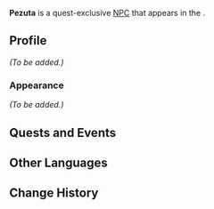 {{Meta
<!-- Remove this template after adding the missing info -->
|missing_NPC_picture  = yes
|missing_NPC_profile  = yes
<!--
|missing_NPC_idle     = yes
|missing_NPC_dialogue = yes
-->
}}
{{Character Infobox
|type             = Quest NPC
|image            = NPC Pezuta.png
|realname         = <!-- Optional, if different from in-game name -->
|deceased         = <!-- Past (for deceased prior to events of the game) or free response -->
|region           = Natlan<!-- Character's home/main nation -->
|location         = Natlan<!-- Nation where you can find the character in the game -->
|affiliation      = 
|title            = 

|ancestry         = <!-- Clan/family -->
|father           = 
|mother           = 
|spouse           = 
|sibling          = 
|child            = 
|relative         = 

|voiceEN          = 
|voiceCN          = 
|voiceJP          = 
|voiceKR          = 
}}
'''Pezuta''' is a quest-exclusive [[NPC]] that appears in the {{Quest|When All Becomes a Monument}}.
<!--
==Location==
{{subst:#tag:gallery|
NPC Location {{subst:#titleparts:{{subst:PAGENAME}}}}.png{{subst:!}}{{subst:#titleparts:{{subst:PAGENAME}}}}'s location
NPC Location {{subst:#titleparts:{{subst:PAGENAME}}}} Context.png{{subst:!}}Additional context
}}
-->
==Profile==
<!--Detailed story/lore information goes here.-->
''(To be added.)''

===Appearance===
<!--Keep appearance section short and concise. Limit to 2 paragraphs with 3-4 sentences each.-->
''(To be added.)''

==Quests and Events==
{{Quests and Events}}
<!--
==Idle Quotes==
{{Dialogue Start}}
:{{DIcon|Idle}} {{Tx}}
::{{A|VO {{subst:#titleparts:{{subst:PAGENAME}}}} 01.ogg}} "{{Tx}}"
{{Dialogue End}}

==Dialogue==
{{Dialogue Start}}
:'''{{subst:#titleparts:{{subst:PAGENAME}}}}:''' 
:{{DIcon}}
{{Dialogue End}}

==Event Dialogue==
===Event Name===
{{Dialogue Start}}
:'''{{subst:#titleparts:{{subst:PAGENAME}}}}:'''
{{Dialogue End}}
-->
==Other Languages==
{{Other Languages|default_hidden=1
|en       = Pezuta
|zhs      = 佩索妲
|zhs_rm   = 
|zht      = 佩索妲
|zht_rm   = 
|ja       = ペズータ
|ja_rm    = 
|ko       = 페즈타
|es       = Pezuta
|fr       = Pezuta
|ru       = Пезута
|th       = 
|vi       = Pezuta
|de       = Pezuta
|id       = Pezuta
|pt       = Pezuta
|tr       = Pezuta
|it       = Pezuta
}}

==Change History==
{{Change History|5.3}}
<!--
==References==
{{Reflist}}
-->